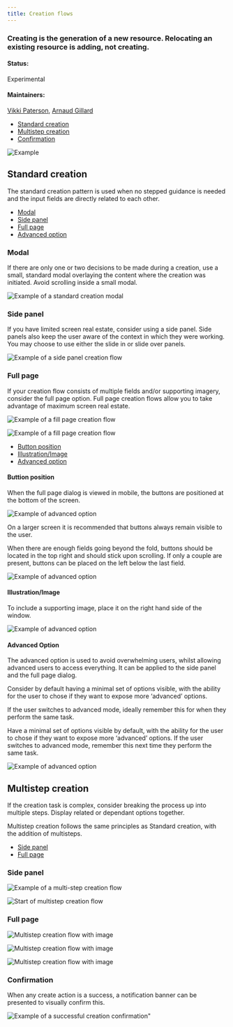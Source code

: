 ```yaml
---
title: Creation flows
---
```


### Creating is the generation of a new resource. Relocating an existing resource is adding, not creating.

#### Status:

Experimental

#### Maintainers:

[Vikki Paterson](https://github.ibm.com/VICTORIA), [Arnaud Gillard](https://github.ibm.com/Arnaud-Gillard)



<AnchorLinks>

- [Standard creation](#standard-creation)
- [Multistep creation](#multistep-creation)
- [Confirmation](#confirmation)

</AnchorLinks>

<ImageComponent caption="Example of a creation pattern." cols="12">

![Example](images/1.png)

</ImageComponent>

## Standard creation

The standard creation pattern is used when no stepped guidance is needed and the input fields are directly related to each other. 

<AnchorLinks small>

- [Modal](#modal)
- [Side panel](#side-panel)
- [Full page](#full-page)
- [Advanced option](#advanced-option)

</AnchorLinks>

### Modal

If there are only one or two decisions to be made during a creation, use a small, standard modal overlaying the content where the creation was initiated. Avoid scrolling inside a small modal. 

<ImageComponent caption="Example of a standard creation modal" cols="8">

![Example of a standard creation modal](images/2.5.png)

</ImageComponent>

### Side panel

If you have limited screen real estate, consider using a side panel. Side panels also keep the user aware of the context in which they were working. You may choose to use either the slide in or slide over panels.

<ImageComponent caption="Example of a side panel creation flow" cols="12">

![Example of a side panel creation flow](images/3.png)

</ImageComponent>

### Full page

If your creation flow consists of multiple fields and/or supporting imagery, consider the full page option. Full page creation flows allow you to take advantage of maximum screen real estate.

<ImageComponent caption="Example of a fill page creation flow" cols="12">

![Example of a fill page creation flow](images/4.png)

</ImageComponent>

<ImageComponent caption="Example of a fill page creation flow" cols="12">

![Example of a fill page creation flow](images/5.png)

</ImageComponent>


<AnchorLinks small>

- [Button position](#button-position)
- [Illustration/Image](#illustration/image)
- [Advanced option](#advanced-option)

</AnchorLinks>


#### Buttion position

When the full page dialog is viewed in mobile, the buttons are positioned at the bottom of the screen.

<ImageComponent caption="Example of advanced option" cols="12">

![Example of advanced option](images/6.png)

</ImageComponent>

On a larger screen it is recommended that buttons always remain visible to the user.

When there are enough fields going beyond the fold, buttons should be located in the top right and should stick upon scrolling. If only a couple are present, buttons can be placed on the left below the last field. 


<ImageComponent caption="Example of advanced option" cols="8">

![Example of advanced option](images/7.png)

</ImageComponent>

#### Illustration/Image

To include a supporting image, place it on the right hand side of the window. 

<ImageComponent caption="Example of advanced option" cols="12">

![Example of advanced option](images/8.png)

</ImageComponent>


#### Advanced Option

The advanced option is used to avoid overwhelming users, whilst allowing advanced users to access everything. It can be applied to the side panel and the full page dialog.

Consider by default having a minimal set of options visible, with the ability for the user to chose if they want to expose more ‘advanced’ options.

If the user switches to advanced mode, ideally remember this for when they perform the same task.

Have a minimal set of options visible by default, with the ability for the user to chose if they want to expose more ‘advanced’ options. If the user switches to advanced mode, remember this next time they perform the same task.


<ImageComponent caption="Example of advanced option" cols="8">

![Example of advanced option](images/9.png)

</ImageComponent>



## Multistep creation

If the creation task is complex, consider breaking the process up into multiple steps. Display related or dependant options together. 

Multistep creation follows the same principles as Standard creation, with the addition of multisteps.


<AnchorLinks small>

- [Side panel](#side-panel)
- [Full page](#full-page)

</AnchorLinks>

### Side panel

<ImageComponent caption="Example of a multi-step creation flow" cols="12">

![Example of a multi-step creation flow](images/11.png)

</ImageComponent>

<ImageComponent caption="Start of multistep creation flow" cols="12">

![Start of multistep creation flow](images/12.png)

</ImageComponent>

### Full page

<ImageComponent caption="Multistep creation flow with image" cols="12">

![Multistep creation flow with image](images/13.png)

</ImageComponent>

<ImageComponent caption="Multistep creation flow with image" cols="12">

![Multistep creation flow with image](images/14.png)

</ImageComponent>

<ImageComponent caption="Multistep creation flow with image" cols="12">

![Multistep creation flow with image](images/15.png)

</ImageComponent>

### Confirmation

When any create action is a success, a notification banner can be presented to visually confirm this. 

<ImageComponent caption="Example of a successful creation confirmation" cols="12">

![Example of a successful creation confirmation"](images/16.png)

</ImageComponent>
